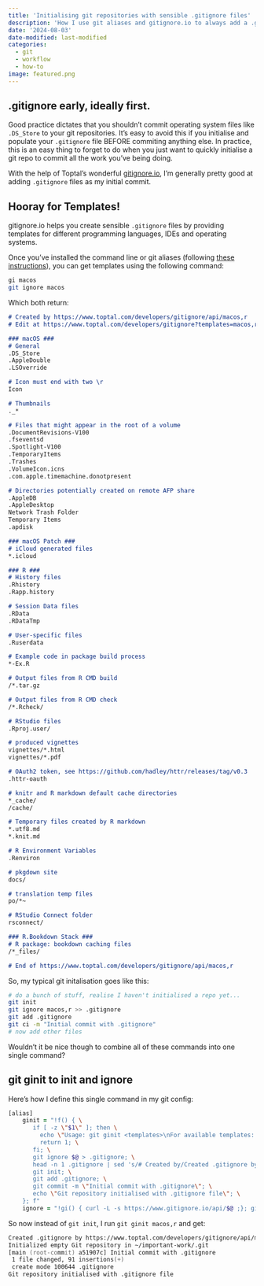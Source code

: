 ```yaml
---
title: 'Initialising git repositories with sensible .gitignore files'
description: 'How I use git aliases and gitignore.io to always add a .gitignore file to my repositories before commiting other files or folders'
date: '2024-08-03'
date-modified: last-modified
categories:
  - git
  - workflow
  - how-to
image: featured.png
---
```


## .gitignore early, ideally first.

Good practice dictates that you shouldn't commit operating system files like `.DS_Store` to your git repositories. It's easy to avoid this if you initialise and populate your `.gitignore` file BEFORE commiting anything else. In practice, this is an easy thing to forget to do when you just want to quickly initialise a git repo to commit all the work you've being doing.

With the help of Toptal's wonderful [gitignore.io](http://gitignore.io), I'm generally pretty good at adding `.gitignore` files as my initial commit.

## Hooray for Templates!

gitignore.io helps you create sensible `.gitignore` files by providing templates for different programming languages, IDEs and operating systems.

Once you've installed the command line or git aliases (following [these instructions](https://docs.gitignore.io/install/command-line)), you can get templates using the following command:
```.zsh
gi macos
git ignore macos
```

Which both return:
```.md
# Created by https://www.toptal.com/developers/gitignore/api/macos,r
# Edit at https://www.toptal.com/developers/gitignore?templates=macos,r

### macOS ###
# General
.DS_Store
.AppleDouble
.LSOverride

# Icon must end with two \r
Icon

# Thumbnails
._*

# Files that might appear in the root of a volume
.DocumentRevisions-V100
.fseventsd
.Spotlight-V100
.TemporaryItems
.Trashes
.VolumeIcon.icns
.com.apple.timemachine.donotpresent

# Directories potentially created on remote AFP share
.AppleDB
.AppleDesktop
Network Trash Folder
Temporary Items
.apdisk

### macOS Patch ###
# iCloud generated files
*.icloud

### R ###
# History files
.Rhistory
.Rapp.history

# Session Data files
.RData
.RDataTmp

# User-specific files
.Ruserdata

# Example code in package build process
*-Ex.R

# Output files from R CMD build
/*.tar.gz

# Output files from R CMD check
/*.Rcheck/

# RStudio files
.Rproj.user/

# produced vignettes
vignettes/*.html
vignettes/*.pdf

# OAuth2 token, see https://github.com/hadley/httr/releases/tag/v0.3
.httr-oauth

# knitr and R markdown default cache directories
*_cache/
/cache/

# Temporary files created by R markdown
*.utf8.md
*.knit.md

# R Environment Variables
.Renviron

# pkgdown site
docs/

# translation temp files
po/*~

# RStudio Connect folder
rsconnect/

### R.Bookdown Stack ###
# R package: bookdown caching files
/*_files/

# End of https://www.toptal.com/developers/gitignore/api/macos,r
```

So, my typical git initalisation goes like this:

```.zsh
# do a bunch of stuff, realise I haven't initialised a repo yet...
git init
git ignore macos,r >> .gitignore
git add .gitignore
git ci -m "Initial commit with .gitignore"
# now add other files
```

Wouldn't it be nice though to combine all of these commands into one single command?

## git ginit to init and ignore

Here's how I define this single command in my git config:

```.zsh
[alias]
    ginit = "!f() { \
       if [ -z \"$1\" ]; then \
         echo \"Usage: git ginit <templates>\nFor available templates: git ignore list\"; \
         return 1; \
       fi; \
       git ignore $@ > .gitignore; \
       head -n 1 .gitignore | sed 's/# Created by/Created .gitignore by/g'; \
       git init; \
       git add .gitignore; \
       git commit -m \"Initial commit with .gitignore\"; \
       echo \"Git repository initialised with .gitignore file\"; \
    }; f"
    ignore = "!gi() { curl -L -s https://www.gitignore.io/api/$@ ;}; gi"
```

So now instead of `git init`, I run `git ginit macos,r` and get:

```.zsh
Created .gitignore by https://www.toptal.com/developers/gitignore/api/macos,r
Initialized empty Git repository in ~/important-work/.git
[main (root-commit) a51907c] Initial commit with .gitignore
 1 file changed, 91 insertions(+)
 create mode 100644 .gitignore
Git repository initialised with .gitignore file
```